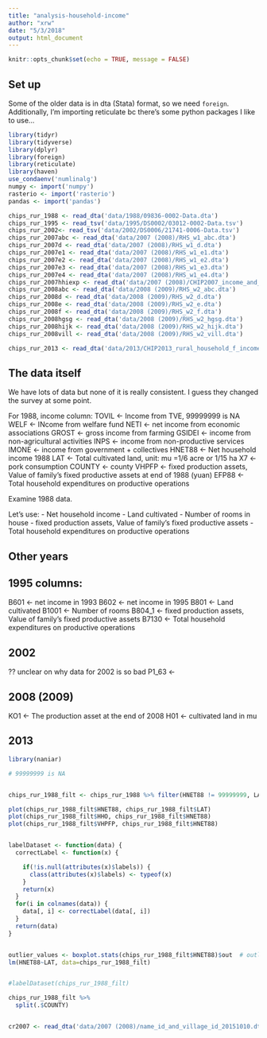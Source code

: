 ```yaml
---
title: "analysis-household-income"
author: "xrw"
date: "5/3/2018"
output: html_document
---
```


```r
knitr::opts_chunk$set(echo = TRUE, message = FALSE)

```

## Set up

Some of the older data is in dta (Stata) format, so we need `foreign`. Additionally, I'm importing reticulate bc there's some python packages I like to use...

```r

library(tidyr)
library(tidyverse)
library(dplyr)
library(foreign)
library(reticulate)
library(haven)
use_condaenv('numlinalg')
numpy <- import('numpy')
rasterio <- import('rasterio')
pandas <- import('pandas')

```


```r


chips_rur_1988 <- read_dta('data/1988/09836-0002-Data.dta')
chips_rur_1995 <- read_tsv('data/1995/DS0002/03012-0002-Data.tsv')
chips_rur_2002<- read_tsv('data/2002/DS0006/21741-0006-Data.tsv')
chips_rur_2007abc <- read_dta('data/2007 (2008)/RHS_w1_abc.dta')
chips_rur_2007d <- read_dta('data/2007 (2008)/RHS_w1_d.dta')
chips_rur_2007e1 <- read_dta('data/2007 (2008)/RHS_w1_e1.dta')
chips_rur_2007e2 <- read_dta('data/2007 (2008)/RHS_w1_e2.dta')
chips_rur_2007e3 <- read_dta('data/2007 (2008)/RHS_w1_e3.dta')
chips_rur_2007e4 <- read_dta('data/2007 (2008)/RHS_w1_e4.dta')
chips_rur_2007hhiexp <- read_dta('data/2007 (2008)/CHIP2007_income_and_expenditure_20150408.dta')
chips_rur_2008abc <- read_dta('data/2008 (2009)/RHS_w2_abc.dta')
chips_rur_2008d <- read_dta('data/2008 (2009)/RHS_w2_d.dta')
chips_rur_2008e <- read_dta('data/2008 (2009)/RHS_w2_e.dta')
chips_rur_2008f <- read_dta('data/2008 (2009)/RHS_w2_f.dta')
chips_rur_2008hgsg <- read_dta('data/2008 (2009)/RHS_w2_hgsg.dta')
chips_rur_2008hijk <- read_dta('data/2008 (2009)/RHS_w2_hijk.dta')
chips_rur_2008vill <- read_dta('data/2008 (2009)/RHS_w2_vill.dta')

chips_rur_2013 <- read_dta('data/2013/CHIP2013_rural_household_f_income_asset.dta')


```


## The data itself 

We have lots of data but none of it is really consistent. I guess they changed the survey at some point.

For 1988, income column: 
TOVIL <- Income from TVE, 99999999 is NA
WELF <- INcome from welfare fund
NETI <- net income from economic associations
GROST <- gross income from farming
GSIDEI <- income from non-agricultural activities
INPS <- income from non-productive services
IMONE <- income from government + collectives
HNET88 <- Net household income 1988 
LAT <- Total cultivated land, unit: mu =1/6 acre or 1/15 ha
X7 <- pork consumption
COUNTY <- county 
VHPFP <- fixed production assets, Value of family's fixed productive assets at end of 1988 (yuan)
EFP88 <- Total household expenditures on productive operations 

Examine 1988 data. 

Let's use: 
- Net household income
- Land cultivated
- Number of rooms in house 
- fixed production assets, Value of family's fixed productive assets
- Total household expenditures on productive operations


## Other years


## 1995 columns:
B601 <- net income in 1993
B602 <- net income in 1995
B801 <- Land cultivated 
B1001 <- Number of rooms
B804_1 <- fixed production assets, Value of family's fixed productive assets
B7130 <- Total household expenditures on productive operations

## 2002
?? unclear on why data for 2002 is so bad
P1_63 <- 


## 2008 (2009)
KO1 <- The production asset at the end of 2008
H01 <- cultivated land in mu 


## 2013 



```r
library(naniar)

# 99999999 is NA


chips_rur_1988_filt <- chips_rur_1988 %>% filter(HNET88 != 99999999, LAT != 999.9, HHO != 99, VHPFP != 99999, EFP88 != 99999999 ) 
```

```r
plot(chips_rur_1988_filt$HNET88, chips_rur_1988_filt$LAT)
plot(chips_rur_1988_filt$HHO, chips_rur_1988_filt$HNET88)
plot(chips_rur_1988_filt$VHPFP, chips_rur_1988_filt$HNET88)


labelDataset <- function(data) {
  correctLabel <- function(x) {

    if(!is.null(attributes(x)$labels)) {
      class(attributes(x)$labels) <- typeof(x)
    }
    return(x)
  }
  for(i in colnames(data)) {
    data[, i] <- correctLabel(data[, i])
  }
  return(data)
}


outlier_values <- boxplot.stats(chips_rur_1988_filt$HNET88)$out  # outlier values.
lm(HNET88~LAT, data=chips_rur_1988_filt)


#labelDataset(chips_rur_1988_filt)

chips_rur_1988_filt %>%
  split(.$COUNTY)

```





```r


```

```r

cr2007 <- read_dta('data/2007 (2008)/name_id_and_village_id_20151010.dta')
```

